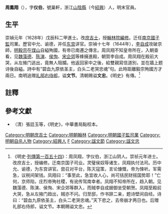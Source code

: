 '''周鳳翔'''（{{bd|？||1644年|catIdx=Zhou周}}），字'''仪伯'''，號巢軒，浙江[[山陰縣|山陰縣]]（今[[紹興|紹興]]）人，明末官員。

== 生平 ==
崇禎元年（1628年）戊辰科二甲進士。改[[庶吉士|庶吉士]]，授[[翰林院|翰林院]][[編修|編修]]。迁任[[南京|南京]][[國子監|國子監]]司業。歷官中允、谕德，并任[[东宫|东宫]]讲官。崇禎十七年（1644年），[[李自成|李自成]]攻破京師，[[明毅宗|明毅宗]]在[[景山|煤山]]自縊殉國，有帝已南遷之傳言。周凤翔不知皇帝所在，入朝查看，见[[魏藻德|魏藻德]]、[[陈演|陈演]]、[[侯恂|侯恂]]、[[宋企郊|宋企郊]]等蜂擁進殿，朝賀李自成。周凤翔在殿前大哭，从左掖门逃出，竟無人阻攔。他返回家中之後，給雙親寫信道別，並在牆上题诗後自縊。詩中有“碧血九原依圣主，白头二老哭忠魂”句。此時距離毅宗殉國方才兩日。南明追赠[[礼部右侍郎|礼部右侍郎]]，谥'''文节'''。清朝赐谥'''文忠'''。《明史》有傳。<ref>《明史·[[s:明史/卷266|列傳第一百五十四]]》：周凤翔，字仪伯，浙江山阴人。崇祯元年进士。改庶吉士，授编修。迁南京国子司业。灵璧侯奴辱诸生，凤翔执付法司。历中允、谕德，为东宫讲官。尝召对平台，陈灭寇策，言论慷慨，帝为悚听。军需急，议税间架钱。凤翔曰：“事至此，急宜收人心，尚可括民财摇国势耶！”亡何，京师陷，庄烈帝殉社稷，有讹传驾南幸者。凤翔不知帝所在，趋入朝。见魏藻德、陈演、侯恂、宋企郊等群入，而贼李自成据御坐受朝贺。凤翔至殿前大哭，急从左掖门趋出，贼亦不问。归至邸，作书辞二亲，题诗壁间自经。诗曰：“碧血九原依圣主，白头二老哭忠魂。”天下悲之，去帝崩才两日也。后赠礼部右侍郎，谥文节。本朝赐谥文忠。</ref>

==註釋==
{{reflist}}

==參考文獻==
*（清）張廷玉等，《明史》，中華書局點校本。

{{崇禎元年戊辰科殿試金榜}}
{{DEFAULTSORT:Zhou周}}
[[Category:明朝庶吉士|Category:明朝庶吉士]]
[[Category:明朝翰林|Category:明朝翰林]]
[[Category:明朝國子監司業|Category:明朝國子監司業]]
[[Category:明朝自杀人物|Category:明朝自杀人物]]
[[Category:紹興人|Category:紹興人]]
[[Category:周姓|F]]
[[Category:諡文節|Category:諡文節]]
[[Category:諡文忠|Category:諡文忠]]
